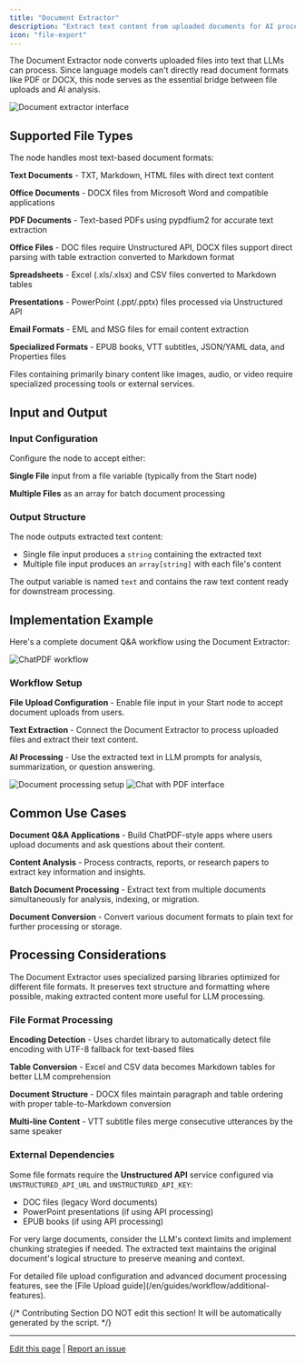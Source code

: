 ```yaml
---
title: "Document Extractor"
description: "Extract text content from uploaded documents for AI processing"
icon: "file-export"
---
```


The Document Extractor node converts uploaded files into text that LLMs can process. Since language models can't directly read document formats like PDF or DOCX, this node serves as the essential bridge between file uploads and AI analysis.

<Frame caption="Document Extractor node configuration">
  <img src="https://assets-docs.dify.ai/dify-enterprise-mintlify/en/guides/workflow/node/f3853b40904e275da895711107e9c72f.png" alt="Document extractor interface" />
</Frame>

## Supported File Types

The node handles most text-based document formats:

**Text Documents** - TXT, Markdown, HTML files with direct text content

**Office Documents** - DOCX files from Microsoft Word and compatible applications

**PDF Documents** - Text-based PDFs using pypdfium2 for accurate text extraction

**Office Files** - DOC files require Unstructured API, DOCX files support direct parsing with table extraction converted to Markdown format

**Spreadsheets** - Excel (.xls/.xlsx) and CSV files converted to Markdown tables

**Presentations** - PowerPoint (.ppt/.pptx) files processed via Unstructured API

**Email Formats** - EML and MSG files for email content extraction

**Specialized Formats** - EPUB books, VTT subtitles, JSON/YAML data, and Properties files

Files containing primarily binary content like images, audio, or video require specialized processing tools or external services.

## Input and Output

### Input Configuration

Configure the node to accept either:

**Single File** input from a file variable (typically from the Start node)

**Multiple Files** as an array for batch document processing

### Output Structure

The node outputs extracted text content:

- Single file input produces a `string` containing the extracted text
- Multiple file input produces an `array[string]` with each file's content

The output variable is named `text` and contains the raw text content ready for downstream processing.

## Implementation Example

Here's a complete document Q&A workflow using the Document Extractor:

<Frame caption="ChatPDF-style workflow implementation">
  <img src="https://assets-docs.dify.ai/dify-enterprise-mintlify/en/guides/workflow/node/f6ea094b30b240c999a4248d1fc21a1c.png" alt="ChatPDF workflow" />
</Frame>

### Workflow Setup

**File Upload Configuration** - Enable file input in your Start node to accept document uploads from users.

**Text Extraction** - Connect the Document Extractor to process uploaded files and extract their text content.

**AI Processing** - Use the extracted text in LLM prompts for analysis, summarization, or question answering.

<Frame caption="Document processing in action">
  <img src="https://assets-docs.dify.ai/dify-enterprise-mintlify/en/guides/workflow/node/83bca46bcde07069660ff649e5c7cf4c.png" alt="Document processing setup" />
</Frame>

<Frame caption="Chat interface with document upload">
  <img src="https://assets-docs.dify.ai/dify-enterprise-mintlify/en/guides/workflow/node/d05301438e8aab7393bb5863554f1009.png" alt="Chat with PDF interface" />
</Frame>

## Common Use Cases

**Document Q&A Applications** - Build ChatPDF-style apps where users upload documents and ask questions about their content.

**Content Analysis** - Process contracts, reports, or research papers to extract key information and insights.

**Batch Document Processing** - Extract text from multiple documents simultaneously for analysis, indexing, or migration.

**Document Conversion** - Convert various document formats to plain text for further processing or storage.

## Processing Considerations

The Document Extractor uses specialized parsing libraries optimized for different file formats. It preserves text structure and formatting where possible, making extracted content more useful for LLM processing.

### File Format Processing

**Encoding Detection** - Uses chardet library to automatically detect file encoding with UTF-8 fallback for text-based files

**Table Conversion** - Excel and CSV data becomes Markdown tables for better LLM comprehension

**Document Structure** - DOCX files maintain paragraph and table ordering with proper table-to-Markdown conversion

**Multi-line Content** - VTT subtitle files merge consecutive utterances by the same speaker

### External Dependencies

Some file formats require the **Unstructured API** service configured via `UNSTRUCTURED_API_URL` and `UNSTRUCTURED_API_KEY`:
- DOC files (legacy Word documents)
- PowerPoint presentations (if using API processing)
- EPUB books (if using API processing)

For very large documents, consider the LLM's context limits and implement chunking strategies if needed. The extracted text maintains the original document's logical structure to preserve meaning and context.

<Info>
  For detailed file upload configuration and advanced document processing features, see the [File Upload guide](/en/guides/workflow/additional-features).
</Info>

{/*
Contributing Section
DO NOT edit this section!
It will be automatically generated by the script.
*/}

---

[Edit this page](https://github.com/langgenius/dify-docs/edit/main/en/documentation/pages/nodes/doc-extractor.mdx) | [Report an issue](https://github.com/langgenius/dify-docs/issues/new?template=docs.yml)


